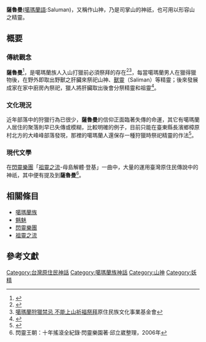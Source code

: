 {{expert|subject=臺灣原住民族}}

'''薩魯曼'''([[噶瑪蘭語|噶瑪蘭語]]:Saluman)，又稱作山神，乃是司掌山的神祇，也可用以形容山之精靈。

== 概要 ==
=== 傳統觀念 ===
'''薩魯曼'''<ref name="噶瑪蘭族 祭儀文化">{{cite web |author=[[張振岳|張振岳]] |title=噶瑪蘭族 祭儀文化 |url=https://www.dmtip.gov.tw/web/page/detail?l1=2&l2=61&l3=434&l4=443 |publisher=[[臺灣原住民數位博物館|臺灣原住民數位博物館]] |work=[[國立臺灣史前文化博物館|國立臺灣史前文化博物館]] |accessdate=1998 |archive-date=2020-07-06 |archive-url=https://web.archive.org/web/20200706111816/https://www.dmtip.gov.tw/web/page/detail?l1=2&l2=61&l3=434&l4=443 |dead-url=no }}</ref>，是噶瑪蘭族人入山打獵前必須祭拜的存在<ref name="噶瑪蘭人的歌謠文化">{{Cite web |url=http://www.sinica.edu.tw/~pingpu/01/kavalan02/04/index.htm |title=平埔文化資訊網－噶瑪蘭人的歌謠文化 |access-date=2021-04-08 |archive-date=2019-11-28 |archive-url=https://web.archive.org/web/20191128232836/http://www.sinica.edu.tw/~pingpu/01/kavalan02/04/index.htm |dead-url=no }}</ref><ref name="噶瑪蘭狩獵禁忌 不能上山祈福祭拜">[http://titv.ipcf.org.tw/news-34151 噶瑪蘭狩獵禁忌 不能上山祈福祭拜]原住民族文化事業基金會</ref>，每當噶瑪蘭男人在獵得獵物後，在野外即取出野獸之肝臟來祭祀山神、[[獸靈|獸靈]]（Saliman）等精靈；後來發展成家在家中廚房內祭祀，獵人將肝臟取出後會分祭精靈和祖靈<ref name="噶瑪蘭族 神靈觀">{{cite web|author= |title=噶瑪蘭族 神靈觀 |url=http://210.240.125.35/citing/citing_content.asp?id=3562&keyword=%A4s |publisher=中華民國教育部、原住民族委員會|work=臺灣原住民族歷史語言文化大辭典 |accessdate=}}</ref>。

=== 文化現況 ===
近年部落中的狩獵行為已很少，'''薩魯曼'''的信仰正面臨著失傳的命運，其它有噶瑪蘭人居住的聚落則早已失傳或模糊，比較明確的例子，目前只能在臺東縣長濱鄉樟原村北方的大峰峰部落發現，那裡的噶瑪蘭人還保存一種狩獵時祭祀精靈的作法<ref name="噶瑪蘭族的特殊祭儀與生活">{{cite book |author=[[張振岳|張振岳]] |title=《噶瑪蘭族的特殊祭儀與生活》 |url=https://www.books.com.tw/products/0010086112 |publisher=[[常民文化|常民文化]] |year=1998-01-15 |isbn=9789578491151 }}</ref>。

=== 現代文學 ===
在[[閃靈樂團|閃靈樂團]]「[[祖靈之流|祖靈之流]]-母島解體‧登基」一曲中，大量的運用臺灣原住民傳說中的神祇，其中便有提及到'''薩魯曼'''<ref name="閃靈王朝：十年搖滾全紀錄"> 閃靈王朝：十年搖滾全紀錄‧閃靈樂園著‧邱立崴整理，2006年</ref>。

== 相關條目 ==
* [[噶瑪蘭族|噶瑪蘭族]]
* [[魑魅魍魎|魑魅]]
* [[閃靈樂團|閃靈樂團]]
* [[祖靈之流|祖靈之流]]


== 參考文獻 ==
{{reflist}}




[[Category:台灣原住民神話|Category:台灣原住民神話]]
[[Category:噶瑪蘭族神話|Category:噶瑪蘭族神話]]
[[Category:山神|Category:山神]]
[[Category:妖精|Category:妖精]]